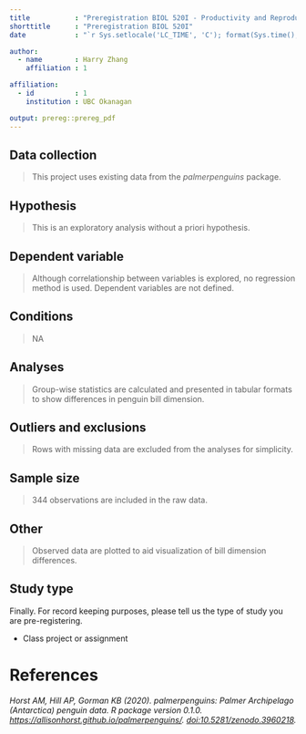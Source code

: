 ```yaml
---
title           : "Preregistration BIOL 520I - Productivity and Reproducibility"
shorttitle      : "Preregistration BIOL 520I"
date            : "`r Sys.setlocale('LC_TIME', 'C'); format(Sys.time(), '%d\\\\. %B %Y')`"

author: 
  - name        : Harry Zhang
    affiliation : 1

affiliation:
  - id          : 1
    institution : UBC Okanagan

output: prereg::prereg_pdf
---
```


<!-- To keep pre-registrations to a reasonable length for readers, we recommend answers fit within a single page .pdf document, roughly 3200 characters. Read more about this here: https://aspredicted.org/messages/why_limits.php -->

## Data collection

<!-- Have any data been collected for this study already? (Note: "Yes" is not an accepted answer.) -->

> This project uses existing data from the *palmerpenguins* package.

## Hypothesis

<!-- What's the main question being asked or hypothesis being tested in this study? -->

> This is an exploratory analysis without a priori hypothesis.

## Dependent variable

<!-- Describe the key dependent variable(s) specifying how they will be measured. -->

> Although correlationship between variables is explored, no regression method is used. Dependent variables are not defined.

## Conditions

<!-- How many and which conditions will participants be assigned to? -->

> NA

## Analyses

<!-- Specify exactly which analyses you will conduct to examine the main question/hypothesis. -->

> Group-wise statistics are calculated and presented in tabular formats to show differences in penguin bill dimension.

## Outliers and exclusions

<!-- Describe exactly how outliers will be defined and handled, and your precise rule(s) for excluding observations. -->

> Rows with missing data are excluded from the analyses for simplicity.

## Sample size

<!-- How many observations will be collected or what will determine sample size? No need to justify decision, but be precise about _exactly_ how the number will be determined. -->

> 344 observations are included in the raw data.

## Other

<!-- Anything else you would like to pre-register? (e.g., secondary analyses, variables collected for exploratory purposes, unusual analyses planned?) -->

> Observed data are plotted to aid visualization of bill dimension differences.

## Study type

Finally. For record keeping purposes, please tell us the type of study you are pre-registering.

-   Class project or assignment

# References

*Horst AM, Hill AP, Gorman KB (2020). palmerpenguins: Palmer Archipelago (Antarctica) penguin data. R package version 0.1.0. <https://allisonhorst.github.io/palmerpenguins/>. <doi:10.5281/zenodo.3960218>.*

```{=tex}
\vspace{-2pc}
\setlength{\parindent}{-0.5in}
\setlength{\leftskip}{-1in}
\setlength{\parskip}{8pt}
```
\noindent
